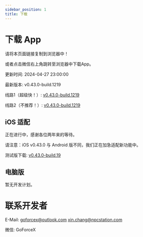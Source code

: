 ```yaml
---
sidebar_position: 1
title: 下载
---
```



# 下载 App

请将本页面链接复制到浏览器中！

或者点击微信右上角跳转至浏览器中下载App。

更新时间: 2024-04-27 23:00:00

最新版本: v0.43.0-build.1219

线路1（超级快！）: [v0.43.0-build.1219](https://app-dist-1307054264.file.myqcloud.com/actions/prescore_flutter/219/apk/app-release-signed.apk)

线路2（不推荐！）: [v0.43.0-build.1219](https://dl.bjbybbs.com/actions/prescore_flutter/219/apk/app-release-signed.apk)

## iOS 适配

正在进行中，感谢各位两年来的等待。

请注意：iOS v0.43.0 与 Android 版不同，我们正在加急适配新功能中。

测试版下载: [v0.43.0-build.19](https://app-dist-1307054264.file.myqcloud.com/actions/prescore_flutter_ipa/19/PrescoreFlutter.ipa)

## 电脑版

暂无开发计划。

# 联系开发者

E-Mail: [goforcex@outlook.com](mailto:goforcex@outlook.com) [xin.chang@npcstation.com](mailto:xin.chang@npcstation.com)

微信: <Heimu>GoForceX</Heimu>